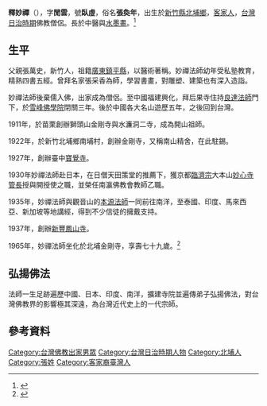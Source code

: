 {{redirect2|妙禪法師|法號同為「妙禪」的劉錦隆|劉妙如}}
{{Infobox Biography
| subject_name   = 妙禪法師
| image_name     = 
| image_size     = 
| image_caption  = 
| date_of_birth  = 1886年
| place_of_birth = {{QING-1862|臺灣省}}[[臺北府|臺北府]][[新竹縣_(清朝)|新竹縣]][[竹塹堡|竹塹堡]]東南廂[[北埔庄_(清朝)|北埔-{庄}-]]
| date_of_death  = {{death year and age|1965|1886}}
| place_of_death = {{ROC|臺灣省}}[[新竹縣|新竹縣]][[北埔鄉|北埔鄉]]
| nationality = {{QING}}（1886年－1895年）<br>{{JPN-EMP}}（1895年－1945年）<br>{{ROC}}（1945年－1965年）
}}
'''釋妙禪'''（{{bd|1886年||1965年||}}），字'''閒雲'''，號'''臥虛'''，俗名'''張奐年'''，出生於[[新竹縣|新竹縣]][[北埔鄉|北埔鄉]]，[[客家裔臺灣人|客家人]]，[[台灣日治時期|台灣日治時期]]佛教僧侶。長於中醫與[[水墨畫|水墨畫]]。<ref>{{Cite web|title=世界佛教美術圖說大辭典|url=http://arts.fgs.org.tw/fgs_arts/tw/keyword_search_detail.php?arg=Q0dOW%2BpZxwdsKb1rN1nS9kReqB78bwJOxT6PgBdw6Bv%2BTzWASEm7PVeVWgbA|accessdate=2020-05-12|author=佛光山宗委會|date=2012年11月|format=|work=arts.fgs.org.tw|publisher=佛光山宗委會|language=}}</ref>

==生平==
父親張萬史，新竹人，祖籍[[廣東|廣東]][[鎮平縣|鎮平縣]]，以醫術著稱。妙禪法師幼年受私塾教育，精熟四書五經。曾拜名家張采香為師，學習書畫，對雕塑、建築也有深入造詣。

妙禪法師後棄儒入佛，出家成為僧侶。至中國福建興化，拜后果寺住持[[良達法師|良達法師]]門下，於[[雪峰佛學院|雪峰佛學院]]閉關三年。後於中國各大名山遊歷五年，之後回到台灣。

1911年，於苗栗創辦獅頭山金剛寺與水濂洞二寺，成為開山祖師。

1922年，於新竹北埔鄉南埔村，創辦金剛寺，又稱南山精舍，在此駐錫。

1927年，創辦臺中[[寶覺寺|寶覺寺]]。

1930年妙禪法師赴日本，在日僧天田策堂的推薦下，獲京都[[臨濟宗|臨濟宗]]大本山[[妙心寺|妙心寺]][[管長|管長]]授與開授使之職，並榮任南瀛佛教會教師乙職。

1935年，妙禪法師與觀音山的[[本源法師|本源法師]]一同前往南洋，至泰國、印度、馬來西亞、新加坡等地講經，得到不少信徒的擁戴支持。

1937年，創辦[[新豐鳳山寺|新豐鳳山寺]]。

1965年，妙禪法師坐化於北埔金剛寺，享壽七十九歲。<ref>{{Cite web|title=释妙禅-新竹当代人物专题|url=http://mren.bytravel.cn/history/8/shimiao.html|accessdate=2020-05-12|work=mren.bytravel.cn}}</ref>

==弘揚佛法==
法師一生足跡遍歷中國、日本、印度、南洋，擴建寺院並遍傳弟子弘揚佛法，對台灣佛教界的影響極其深遠，為台灣近代史上的一代宗師。

== 參考資料 ==
{{reflist}}

{{DEFAULTSORT:Shi釋}}
[[Category:台灣佛教出家男眾|Category:台灣佛教出家男眾]]
[[Category:台灣日治時期人物|Category:台灣日治時期人物]]
[[Category:北埔人|Category:北埔人]]
[[Category:張姓|Category:張姓]]
[[Category:客家裔臺灣人|Category:客家裔臺灣人]]